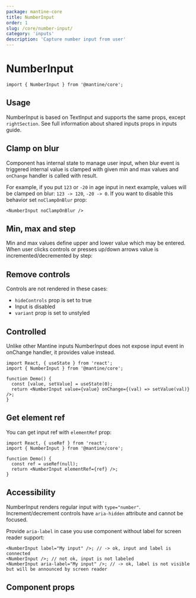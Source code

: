 ```yaml
---
package: mantine-core
title: NumberInput
order: 1
slug: /core/number-input/
category: 'inputs'
description: 'Capture number input from user'
---
```



# NumberInput

<PageHeader
  source="mantine-core/src/NumberInput/NumberInput.tsx"
  docs="core/NumberInput.mdx"
  package="@mantine/core"
/>

```tsx
import { NumberInput } from '@mantine/core';
```

## Usage

NumberInput is based on <GatsbyLink to="/core/text-input">TextInput</GatsbyLink>
and supports the same props, except `rightSection`. See full information about shared inputs props in <GatsbyLink to="/guides/inputs/">inputs guide</GatsbyLink>.

<NumberInputConfigurator />

## Clamp on blur

Component has internal state to manage user input, when blur event is triggered
internal value is clamped with given min and max values and `onChange` handler is called with result.

For example, if you put `123` or `-20` in age input in next example, values will be clamped on blur: `123 -> 120`, `-20 -> 0`.
If you want to disable this behavior set `noClampOnBlur` prop:

```tsx
<NumberInput noClampOnBlur />
```

## Min, max and step

Min and max values define upper and lower value which may be entered.
When user clicks controls or presses up/down arrows value is incremented/decremented by step:

<NumberInputBoundariesDemo />

## Remove controls

Controls are not rendered in these cases:

- `hideControls` prop is set to true
- Input is disabled
- `variant` prop is set to unstyled

<NumberInputControls />

## Controlled

Unlike other Mantine inputs NumberInput does not expose input event in onChange handler, it provides value instead.

```tsx
import React, { useState } from 'react';
import { NumberInput } from '@mantine/core';

function Demo() {
  const [value, setValue] = useState(0);
  return <NumberInput value={value} onChange={(val) => setValue(val)} />;
}
```

## Get element ref

You can get input ref with `elementRef` prop:

```tsx
import React, { useRef } from 'react';
import { NumberInput } from '@mantine/core';

function Demo() {
  const ref = useRef(null);
  return <NumberInput elementRef={ref} />;
}
```

## Accessibility

NumberInput renders regular input with `type="number"`.
Increment/decrement controls have `aria-hidden` attribute and cannot be focused.

Provide `aria-label` in case you use component without label for screen reader support:

```tsx
<NumberInput label="My input" />; // -> ok, input and label is connected
<NumberInput />; // not ok, input is not labeled
<NumberInput aria-label="My input" />; // -> ok, label is not visible but will be announced by screen reader
```

## Component props

<PropsTable component="NumberInput" />
